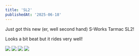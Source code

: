 ```yaml
---
title: 'SL2'
publishedAt: '2025-06-18'
---
```


Just got this new (er, well second hand) S-Works Tarmac SL2!

Looks a bit beat but it rides very well!

![](/assets/b/log/bike0.jpeg)
![](/assets/b/log/bike1.jpeg)
![](/assets/b/log/bike2.jpeg)
![](/assets/b/log/bike3.jpeg)
